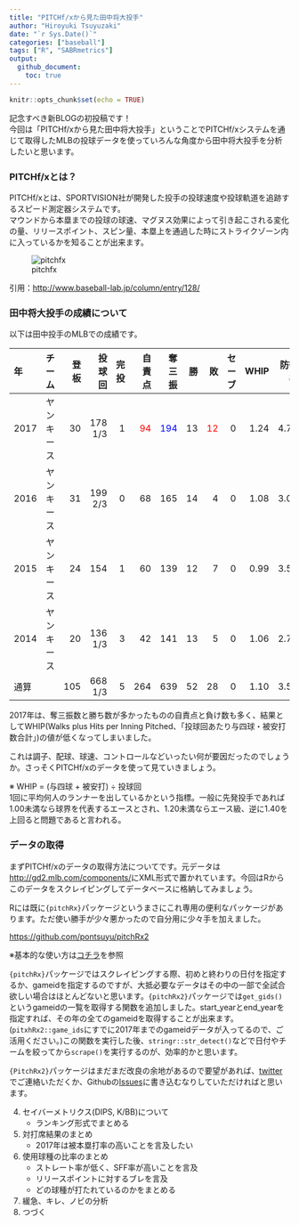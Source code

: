 ```yaml
---
title: "PITCHf/xから見た田中将大投手"
author: "Hiroyuki Tsuyuzaki"
date: "`r Sys.Date()`"
categories: ["baseball"]
tags: ["R", "SABRmetrics"]
output:
  github_document:
    toc: true
---
```


```r
knitr::opts_chunk$set(echo = TRUE)
```

記念すべき新BLOGの初投稿です！  
今回は「PITCHf/xから見た田中将大投手」ということでPITCHf/xシステムを通じて取得したMLBの投球データを使っていろんな角度から田中将大投手を分析したいと思います。

### PITCHf/xとは？
PITCHf/xとは、SPORTVISION社が開発した投手の投球速度や投球軌道を追跡するスピード測定器システムです。  
マウンドから本塁までの投球の球速、マグヌス効果によって引き起こされる変化の量、リリースポイント、スピン量、本塁上を通過した時にストライクゾーン内に入っているかを知ることが出来ます。

![pitchfx](https://user-images.githubusercontent.com/6095476/34591226-6799ebf6-f1ff-11e7-933c-812fa4ae5e7c.png)

引用：<http://www.baseball-lab.jp/column/entry/128/>

### 田中将大投手の成績について

以下は田中投手のMLBでの成績です。

|年   |チーム| 登板|投球回| 完投| 自責点|  奪三振| 勝| 敗| セーブ| WHIP| 防御率|
|:----|:----------|----:|---:|----:|----:|---:|--:|--:|--:|----:|----:|
|2017 |ヤンキース |   30|178 1/3|    1|   <span style="color: red">94</span>| <span style="color: blue">194</span>| 13| <span style="color: red">12</span>|  0| 1.24| 4.74|
|2016 |ヤンキース |   31|199 2/3|    0|   68| 165| 14|  4|  0| 1.08| 3.07|
|2015 |ヤンキース |   24|154|    1|   60| 139| 12|  7|  0| 0.99| 3.51|
|2014 |ヤンキース |   20|136 1/3|    3|   42| 141| 13|  5|  0| 1.06| 2.77|
|通算 | |  105|668 1/3|    5|  264| 639| 52| 28|  0| 1.10| 3.56|

2017年は、奪三振数と勝ち数が多かったものの自責点と負け数も多く、結果としてWHIP(Walks plus Hits per Inning Pitched、「投球回あたり与四球・被安打数合計」)の値が低くなってしまいました。

これは調子、配球、球速、コントロールなどいったい何が要因だったのでしょうか。さっそくPITCHf/xのデータを使って見ていきましょう。

※ WHIP = (与四球 + 被安打) ÷ 投球回  
1回に平均何人のランナーを出しているかという指標。一般に先発投手であれば1.00未満なら球界を代表するエースとされ、1.20未満ならエース級、逆に1.40を上回ると問題であると言われる。

### データの取得
まずPITCHf/xのデータの取得方法についてです。元データは<http://gd2.mlb.com/components/>にXML形式で置かれています。今回はRからこのデータをスクレイピングしてデータベースに格納してみましょう。

Rには既に`{pitchRx}`パッケージというまさにこれ専用の便利なパッケージがあります。ただ使い勝手が少々悪かったので自分用に少々手を加えました。

<https://github.com/pontsuyu/pitchRx2>

※基本的な使い方は[コチラ](https://pitchrx.cpsievert.me/)を参照

`{pitchRx}`パッケージではスクレイピングする際、初めと終わりの日付を指定するか、gameidを指定するのですが、大抵必要なデータはその中の一部で全試合欲しい場合はほとんどないと思います。`{pitchRx2}`パッケージでは`get_gids()`というgameidの一覧を取得する関数を追加しました。start_yearとend_yearを指定すれば、その年の全てのgameidを取得することが出来ます。(`pitxhRx2::game_ids`にすでに2017年までのgameidデータが入ってるので、ご活用ください。)この関数を実行した後、`stringr::str_detect()`などで日付やチームを絞ってから`scrape()`を実行するのが、効率的かと思います。

`{PitchRx2}`パッケージはまだまだ改良の余地があるので要望があれば、[twitter](https://twitter.com/ponsa__ku)でご連絡いただくか、Githubの[Issues](https://github.com/pontsuyu/pitchRx2/issues)に書き込むなりしていただければと思います。

4. セイバーメトリクス(DIPS, K/BB)について
	- ランキング形式でまとめる
5. 対打席結果のまとめ
	- 2017年は被本塁打率の高いことを言及したい
6. 使用球種の比率のまとめ
	- ストレート率が低く、SFF率が高いことを言及
	- リリースポイントに対するブレを言及
	- どの球種が打たれているのかをまとめる
7. 緩急、キレ、ノビの分析
8. つづく

